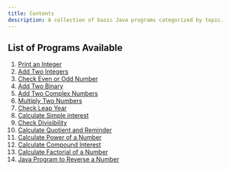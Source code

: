 ```yaml
---
title: Contents
description: A collection of basic Java programs categorized by topic.
---
```


## List of Programs Available

1. [Print an Integer](/programs/print-an-integer)
2. [Add Two Integers](/programs/add-two-integers)
3. [Check Even or Odd Number](/programs/check-even-or-odd)
4. [Add Two Binary](/programs/java-program-to-add-two-binary-numbers)
5. [Add Two Complex Numbers](/programs/java-program-to-add-two-complex-numbers)
6. [Multiply Two Numbers](/programs/multiply-two-numbers)
7. [Check Leap Year](/programs/java-program-to-check-Leap-year)
8. [Calculate Simple interest](/programs/calculate-simple-interest)
9. [Check Divisibility](/programs/java-program-to-check-divisbility)
10. [Calculate Quotient and Reminder](/programs/find-quotient-and-reminder)
11. [Calculate Power of a Number](/programs/calculate-power-of-a-number)
12. [Calculate Compound Interest](/programs/calculate-compound-interest)
13. [Calculate Factorial of a Number](/programs/factorial-in-java)
14. [Java Program to Reverse a Number](/programs/java-program-to-reverse-a-number)
